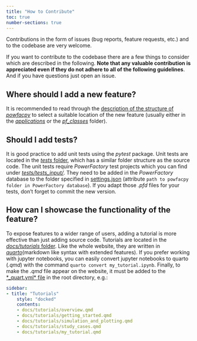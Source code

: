 ---
title: "How to Contribute"
toc: true
number-sections: true
---

Contributions in the form of issues (bug reports, feature requests, etc.) and to the codebase are very welcome.

If you want to contribute to the codebase there are a few things to consider which are described in the following. **Note that any valuable contribution is appreciated even if they do not adhere to all of the following guidelines**. And if you have questions just open an issue.

## Where should I add a new feature?
It is recommended to read through the [description of the structure of *powfacpy*](./structure_of_powfacpy.qmd) to select a suitable location of the new feature (usually either in the [*applications*](../../src/powfacpy/applications/) or the [*pf_classes*](../../src/powfacpy/pf_classes/) folder).

## Should I add tests?
It is good practice to add unit tests using the *pytest* package. Unit tests are located in the [*tests* folder](../../tests/), which has a similar folder structure as the source code. The unit tests require *PowerFactory* test projects which you can find under [*tests/tests_input/*](../../tests/tests_input/). They need to be added in the *PowerFactory* database to the folder specified in [settings.json](../../settings.json) (attribute `path to powfacpy folder in PowerFactory database`). If you adapt those *.pfd* files for your tests, don't forget to commit the new version.

## How can I showcase the functionality of the feature?
To expose features to a wider range of users, adding a tutorial is more effective than just adding source code. Tutorials are located in the [*docs/tutorials* folder](../tutorials/). Like the whole website, they are written in [*quarto*](https://quarto.org/)(markdown like syntax with extended features). If you prefer working with jupyter notebooks, you can easily convert jupyter notebooks to quarto (*.qmd*) with the command `quarto convert my_tutorial.ipynb`. Finally, to make the *.qmd* file appear on the website, it must be added to the [*_quart.yml* file](../../_quarto.yml) in the root directory, e.g.:

```yml
sidebar:
- title: "Tutorials"
    style: "docked"
    contents:
    - docs/tutorials/overview.qmd
    - docs/tutorials/getting_started.qmd
    - docs/tutorials/simulation_and_plotting.qmd
    - docs/tutorials/study_cases.qmd
    - docs/tutorials/my_tutorial.qmd
```
